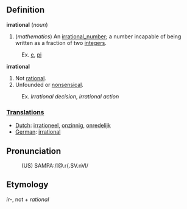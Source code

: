 ==Definition==

<b>irrational</b> (<i>noun</i>)
# (<i>mathematics</i>) An [[irrational_number]]; a number incapable of being written as a fraction of two [[integers]].
:Ex. [[e]], [[pi]]
<b>irrational</b>
# Not [[rational]].
# Unfounded or [[nonsensical]].
:Ex. <i>Irrational decision</i>, <i>irrational action</i>

===[[Translation]]s===
*[[Dutch]]: [[irrationeel]], [[onzinnig]], [[onredelijk]]
*[[German]]: [[irrational]]


==Pronunciation==
:(US) SAMPA:/I@.r{.SV.nVl/

==Etymology==

<i>ir</i>-, not + <i>rational</i>